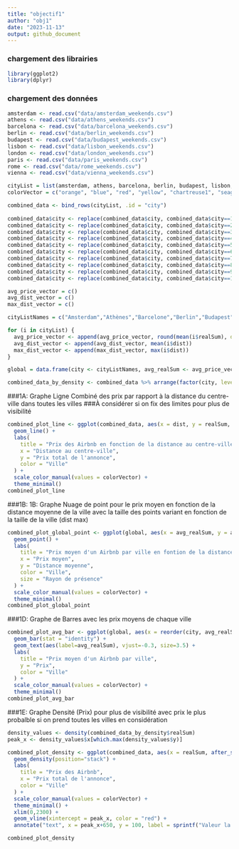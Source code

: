 ```yaml
---
title: "objectif1"
author: "obj1"
date: "2023-11-13"
output: github_document
---
```

### chargement des librairies
```r
library(ggplot2)
library(dplyr)
```

### chargement des données
```r
amsterdam <- read.csv("data/amsterdam_weekends.csv")
athens <- read.csv("data/athens_weekends.csv")
barcelona <- read.csv("data/barcelona_weekends.csv")
berlin <- read.csv("data/berlin_weekends.csv")
budapest <- read.csv("data/budapest_weekends.csv")
lisbon <- read.csv("data/lisbon_weekends.csv")
london <- read.csv("data/london_weekends.csv")
paris <- read.csv("data/paris_weekends.csv")
rome <- read.csv("data/rome_weekends.csv")
vienna <- read.csv("data/vienna_weekends.csv")

cityList = list(amsterdam, athens, barcelona, berlin, budapest, lisbon, london, paris, rome, vienna)
colorVector = c("orange", "blue", "red", "yellow", "chartreuse1", "seagreen", "brown", "thistle","cadetblue1", "gold1")

combined_data <- bind_rows(cityList, .id = "city")
  
combined_data$city <- replace(combined_data$city, combined_data$city==1, "Amsterdam")
combined_data$city <- replace(combined_data$city, combined_data$city==2, "Athènes")
combined_data$city <- replace(combined_data$city, combined_data$city==3, "Barcelone")
combined_data$city <- replace(combined_data$city, combined_data$city==4, "Berlin")
combined_data$city <- replace(combined_data$city, combined_data$city==5, "Budapest")
combined_data$city <- replace(combined_data$city, combined_data$city==6, "Lisbonne")
combined_data$city <- replace(combined_data$city, combined_data$city==7, "Londres")
combined_data$city <- replace(combined_data$city, combined_data$city==8, "Paris")
combined_data$city <- replace(combined_data$city, combined_data$city==9, "Rome")
combined_data$city <- replace(combined_data$city, combined_data$city==10, "Vienne")

avg_price_vector = c()
avg_dist_vector = c()
max_dist_vector = c()

cityListNames = c("Amsterdam","Athènes","Barcelone","Berlin","Budapest","Lisbonne","Londres","Paris","Rome","Vienne")

for (i in cityList) {
  avg_price_vector <- append(avg_price_vector, round(mean(i$realSum), digits=2))
  avg_dist_vector <- append(avg_dist_vector, mean(i$dist))
  max_dist_vector <- append(max_dist_vector, max(i$dist))
}

global = data.frame(city <- cityListNames, avg_realSum <- avg_price_vector, avg_dist <- avg_dist_vector, city_size <- max_dist_vector)

combined_data_by_density <- combined_data %>% arrange(factor(city, levels = c('Amsterdam', 'Berlin', 'Barcelone', 'Vienne', 'Budapest', 'Athènes', 'Lisbonne', 'Paris', 'Rome', 'Londres')))
```

###1A: Graphe Ligne Combiné des prix par rapport à la distance du centre-ville dans toutes les villes
###À considérer si on fix des limites pour plus de visibilité
```r
combined_plot_line <- ggplot(combined_data, aes(x = dist, y = realSum, color = city)) +
  geom_line() +
  labs(
    title = "Prix des Airbnb en fonction de la distance au centre-ville",
    x = "Distance au centre-ville",
    y = "Prix total de l'annonce",
    color = "Ville"
  ) +
  scale_color_manual(values = colorVector) +
  theme_minimal()
combined_plot_line
```

###1B: 1B: Graphe Nuage de point pour le prix moyen en fonction de la distance moyenne de la ville avec la taille des points variant en fonction de la taille de la ville (dist max)

```r
combined_plot_global_point <- ggplot(global, aes(x = avg_realSum, y = avg_dist, fill = city, size = city_size)) +
  geom_point() +
  labs(
    title = "Prix moyen d'un Airbnb par ville en fontion de la distance moyenne",
    x = "Prix moyen",
    y = "Distance moyenne",
    color = "Ville",
    size = "Rayon de présence"
  ) +
  scale_color_manual(values = colorVector) +
  theme_minimal()
combined_plot_global_point
```

###1D: Graphe de Barres avec les prix moyens de chaque ville
```r
combined_plot_avg_bar <- ggplot(global, aes(x = reorder(city, avg_realSum), y = avg_realSum, fill = city)) +
  geom_bar(stat = "identity") +
  geom_text(aes(label=avg_realSum), vjust=-0.3, size=3.5) +
  labs(
    title = "Prix moyen d'un Airbnb par ville",
    y = "Prix",
    color = "Ville"
  ) +
  scale_color_manual(values = colorVector) +
  theme_minimal()
combined_plot_avg_bar
```

###1E: Graphe Densité (Prix) pour plus de visibilité avec prix le plus probalble si on prend toutes les villes en considération
```r

  
density_values <- density(combined_data_by_density$realSum)
peak_x <- density_values$x[which.max(density_values$y)]

combined_plot_density <- ggplot(combined_data, aes(x = realSum, after_stat(count), fill = city)) +
  geom_density(position="stack") +
  labs(
    title = "Prix des Airbnb",
    x = "Prix total de l'annonce",
    color = "Ville"
  ) +
  scale_color_manual(values = colorVector) +
  theme_minimal() +
  xlim(0,2300) +
  geom_vline(xintercept = peak_x, color = "red") +
  annotate("text", x = peak_x+650, y = 100, label = sprintf("Valeur la plus probable à %.2f", peak_x), vjust = -1)

combined_plot_density
```





